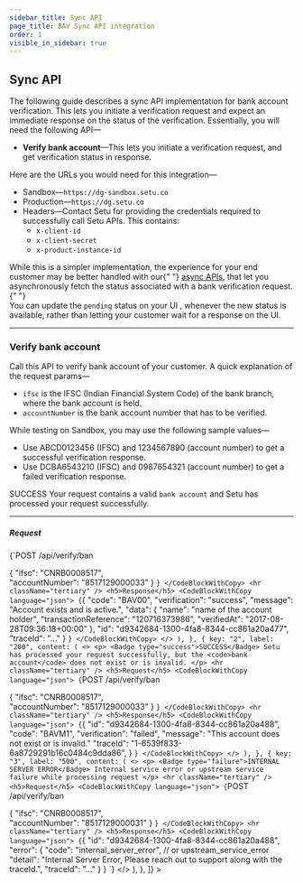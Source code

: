 ```yaml
---
sidebar_title: Sync API
page_title: BAV Sync API integration
order: 1
visible_in_sidebar: true
---
```


## Sync API

The following guide describes a sync API implementation for bank account verification. This lets you initiate a verification request and expect an immediate response on the status of the verification. Essentially, you will need the following API—

- **Verify bank account**—This lets you initiate a verification request, and get verification status in response.

Here are the URLs you would need for this integration—

- Sandbox—`https://dg-sandbox.setu.co`
- Production—`https://dg.setu.co`
- Headers—Contact Setu for providing the credentials required to successfully call Setu APIs. This contains:
  - `x-client-id`
  - `x-client-secret`
  - `x-product-instance-id`

<Callout type="warning">
  While this is a simpler implementation, the experience for your end customer
  may be better handled with our{" "}
  <a href="/data/bav/api-integration/async">async APIs</a>, that let you
  asynchronously fetch the status associated with a bank verification request.{" "}
  <br />
  You can update the <code>pending</code> status on your UI , whenever the new status is available,
  rather than letting your customer wait for a response on the UI.
</Callout>

<hr class="primary" />

### Verify bank account

Call this API to verify bank account of your customer. A quick explanation of the request params—

- `ifsc` is the IFSC (Indian Financial System Code) of the bank branch, where the bank account is held.
- `accountNumber` is the bank account number that has to be verified.

While testing on Sandbox, you may use the following sample values—

- Use ABCD0123456 (IFSC) and 1234567890 (account number) to get a successful verification response.
- Use DCBA6543210 (IFSC) and 0987654321 (account number) to get a failed verification response.

<Row>
  <Portion desktopSpan="whole">
    <Tabs
      tabs={[
        {
          key: "1",
          label: "200",
          content: (
            <>
              <p>
                <Badge type="success">SUCCESS</Badge> Your request contains a
                valid <code>bank account</code> and Setu has processed your
                request successfully.
              </p>
              <hr className="tertiary" />
              <h5>Request</h5>
              <CodeBlockWithCopy language="json">
                {`POST  /api/verify/ban 
 
{ 
  "ifsc": "CNRB0008517",  
  "accountNumber": "8517129000033" 
} `}
              </CodeBlockWithCopy>
              <hr className="tertiary" />
              <h5>Response</h5>
              <CodeBlockWithCopy language="json">
                {`{ 
  "code": "BAV00",
  "verification": "success", 
  "message": "Account exists and is active.", 
  "data": {
    "name": "name of the account holder", 
    "transactionReference": "120716373986",
    "verifiedAt": "2017-08-28T09:36:18+00:00"
  },
  "id": "d9342684-1300-4fa8-8344-cc861a20a477",
  "traceId": "..."
} `}
              </CodeBlockWithCopy>
            </>
          ),
        },
        {
          key: "2",
          label: "200",
          content: (
            <>
              <p>
                <Badge type="success">SUCCESS</Badge> Setu has processed your
                request successfully, but the <code>bank account</code> does not
                exist or is invalid.
              </p>
              <hr className="tertiary" />
              <h5>Request</h5>
              <CodeBlockWithCopy language="json">
                {`POST  /api/verify/ban 
 
{ 
  "ifsc": "CNRB0008517",  
  "accountNumber": "8517129000033" 
} `}
              </CodeBlockWithCopy>
              <hr className="tertiary" />
              <h5>Response</h5>
              <CodeBlockWithCopy language="json">
                {`{
  "id": "d9342684-1300-4fa8-8344-cc861a20a488",
  "code": "BAVM1", 
  "verification": "failed", 
  "message": "This account does not exist or is invalid." 
  "traceId": "1-6539f833-6a8729291b16c0484c9dda86",
} `}
              </CodeBlockWithCopy>
            </>
          ),
        },
         {
          key: "3",
          label: "500",
          content: (
            <>
              <p>
                <Badge type="failure">INTERNAL SERVER ERROR</Badge> Internal service error or upstream service failure while processing request
              </p>
              <hr className="tertiary" />
              <h5>Request</h5>
              <CodeBlockWithCopy language="json">
                {`POST  /api/verify/ban 
 
{ 
  "ifsc": "CNRB0008517",  
  "accountNumber": "8517129000031" 
} `}
              </CodeBlockWithCopy>
              <hr className="tertiary" />
              <h5>Response</h5>
              <CodeBlockWithCopy language="json">
                {`{
   "id": "d9342684-1300-4fa8-8344-cc861a20a488",
   "error": {
      "code": "internal_server_error", // or upstream_service_error
      "detail": "Internal Server Error, Please reach out to support along with the traceId.",
      "traceId": "..."
   }
} `}
              </CodeBlockWithCopy>
            </>
          ),
        },
      ]}
    ></Tabs>
  </Portion>
</Row>

<WasPageHelpful />
